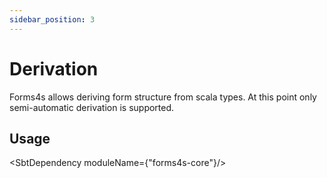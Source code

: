 ```yaml
---
sidebar_position: 3
---
```


# Derivation

Forms4s allows deriving form structure from scala types. At this point only semi-automatic derivation is supported.

## Usage

<SbtDependency moduleName={"forms4s-core"}/>

```scala file=./main/scala/forms4s/example/docs/DerivationExample.scala start=start_doc end=end_doc
```
